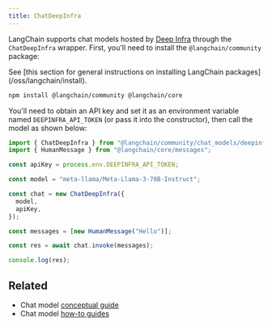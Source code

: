 ```yaml
---
title: ChatDeepInfra
---
```


LangChain supports chat models hosted by [Deep Infra](https://deepinfra.com/) through the `ChatDeepInfra` wrapper.
First, you'll need to install the `@langchain/community` package:

<Tip>
See [this section for general instructions on installing LangChain packages](/oss/langchain/install).
</Tip>

```bash npm
npm install @langchain/community @langchain/core
```

You'll need to obtain an API key and set it as an environment variable named `DEEPINFRA_API_TOKEN`
(or pass it into the constructor), then call the model as shown below:

```typescript
import { ChatDeepInfra } from "@langchain/community/chat_models/deepinfra";
import { HumanMessage } from "@langchain/core/messages";

const apiKey = process.env.DEEPINFRA_API_TOKEN;

const model = "meta-llama/Meta-Llama-3-70B-Instruct";

const chat = new ChatDeepInfra({
  model,
  apiKey,
});

const messages = [new HumanMessage("Hello")];

const res = await chat.invoke(messages);

console.log(res);
```

## Related

- Chat model [conceptual guide](/oss/langchain/models)
- Chat model [how-to guides](/oss/langchain/models)
